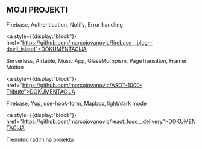## MOJI PROJEKTI



<ProjectCard title="Devil_Island__Firebase--Blog" link="https://devil-island-firebase-blog.netlify.app/" bg="linear-gradient(to right, #000 0%, #434343 100%)">
Firebase, Authentication, Notify, Error handling

<a style={{display:"block"}} href="https://github.com/marcojovanovic/firebase__blog--devil_island">DOKUMENTACIJA</a>
</ProjectCard>


<ProjectCard title="A state of Trance 1000 (Moj Omaz)" link="https://asot-trance-1000-react.netlify.app" bg="linear-gradient(to right, #000 0%, #434343 100%)">
 Serverless, Airtable, Music App, GlassMorhpism, PageTransition, Framer Motion  
 
 <a style={{display:"block"}} href="https://github.com/marcojovanovic/ASOT-1000-Tribute">DOKUMENTACIJA</a>
</ProjectCard>


<ProjectCard title="Food Delivery" link="https://food-delivery-portfolio.netlify.app/" bg="linear-gradient(to right, #000 0%, #434343 100%)">
 Firebase, Yup, use-hook-form, Mapbox, light/dark mode  
 
 <a style={{display:"block"}} href="https://github.com/marcojovanovic/react_food__delivery">DOKUMENTACIJA</a>
</ProjectCard>


<ProjectCard title="Firebase Chat" link="#" bg="linear-gradient(to right, #000 0%, #434343 100%)">
 <p>Trenutno radim na projektu</p>


</ProjectCard>






